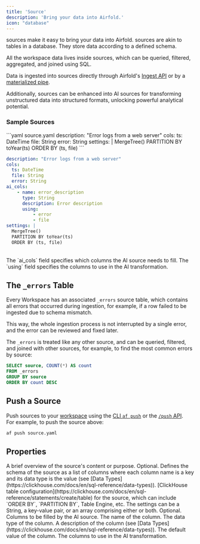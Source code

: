 ```yaml
---
title: 'Source'
description: 'Bring your data into Airfold.'
icon: "database"
---
```


sources make it easy to bring your data into Airfold. sources are akin to tables in a database. They store data according to a defined schema.

All the workspace data lives inside sources, which can be queried, filtered, aggregated, and joined using SQL.

Data is ingested into sources directly through Airfold's [Ingest API](/ingest) or by a [materialized pipe](/workspace/pipes).

Additionally, sources can be enhanced into AI sources for transforming unstructured data into structured formats, unlocking powerful analytical potential.

### Sample Sources

<CodeGroup>
```yaml source.yaml
description: "Error logs from a web server"
cols:
  ts: DateTime
  file: String
  error: String
settings: |
  MergeTree()
  PARTITION BY toYear(ts)
  ORDER BY (ts, file)
```

```yaml source_ai.yaml
description: "Error logs from a web server"
cols:
  ts: DateTime
  file: String
  error: String
ai_cols:
    - name: error_description
      type: String
      description: Error description
      using:
          - error
          - file
settings: |
  MergeTree()
  PARTITION BY toYear(ts)
  ORDER BY (ts, file)
```
</CodeGroup>

<br />

<Note>
The `ai_cols` field specifies which columns the AI source needs to fill. The `using` field specifies the columns to use in the AI transformation.
</Note>

## The `_errors` Table
Every Workspace has an associated `_errors` source table, which contains all errors that occurred during ingestion, for example, if a row failed to be ingested due to schema mismatch.

This way, the whole ingestion process is not interrupted by a single error, and the error can be reviewed and fixed later.

The `_errors` is treated like any other source, and can be queried, filtered, and joined with other sources, for example, to find the most common errors by source:

```sql
SELECT source, COUNT(*) AS count
FROM _errors
GROUP BY source
ORDER BY count DESC
```

## Push a Source
Push sources to your [workspace](/workspace/workspaces) using the [CLI `af push`](/reference/cli) or the [`/push` API](/api-reference/workspace/push).<br />
For example, to push the source above:
```bash
af push source.yaml
```

## Properties

<ResponseField name="description" type="string">
  A brief overview of the source's content or purpose. Optional.
</ResponseField>
<ResponseField name="cols" type="{name: type}" required>
  Defines the schema of the source as a list of columns where each column name is a key and its data type is the value (see [Data Types](https://clickhouse.com/docs/en/sql-reference/data-types)).
</ResponseField>
<ResponseField name="settings" type="string | {key: value} | array">
  [ClickHouse table configuration](https://clickhouse.com/docs/en/sql-reference/statements/create/table) for the source, which can include `ORDER BY`, `PARTITION BY`, Table Engine, etc. The settings can be a String, a key-value pair, or an array comprising either or both. Optional.
</ResponseField>
<ResponseField name="ai_cols" type="array">
    Columns to be filled by the AI source.
    <Expandable title="AIColumn Properties">
        <ResponseField name="name" type="string" required>
            The name of the column.
        </ResponseField>
        <ResponseField name="type" type="string" required>
            The data type of the column.
        </ResponseField>
        <ResponseField name="description" type="string" required>
            A description of the column (see [Data Types](https://clickhouse.com/docs/en/sql-reference/data-types)).
        </ResponseField>
        <ResponseField name="default_value" type="string">
            The default value of the column.
        </ResponseField>
        <ResponseField name="using" type="array" required>
            The columns to use in the AI transformation.
        </ResponseField>
    </Expandable>
</ResponseField>
